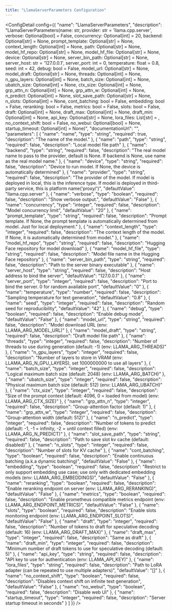 ```yaml
---
title: "LlamaServerParameters Configuration"
---
```



<ConfigDetail config={{
  "name": "LlamaServerParameters",
  "description": "LlamaServerParameters(name: str, provider: str = 'llama.cpp.server', verbose: Optional[bool] = False, concurrency: Optional[int] = 20, backend: Optional[str] = None, prompt_template: Optional[str] = None, context_length: Optional[int] = None, path: Optional[str] = None, model_hf_repo: Optional[str] = None, model_hf_file: Optional[str] = None, device: Optional[str] = None, server_bin_path: Optional[str] = None, server_host: str = '127.0.0.1', server_port: int = 0, temperature: float = 0.8, seed: int = 42, debug: bool = False, model_url: Optional[str] = None, model_draft: Optional[str] = None, threads: Optional[int] = None, n_gpu_layers: Optional[int] = None, batch_size: Optional[int] = None, ubatch_size: Optional[int] = None, ctx_size: Optional[int] = None, grp_attn_n: Optional[int] = None, grp_attn_w: Optional[int] = None, n_predict: Optional[int] = None, slot_save_path: Optional[str] = None, n_slots: Optional[int] = None, cont_batching: bool = False, embedding: bool = False, reranking: bool = False, metrics: bool = False, slots: bool = False, draft: Optional[int] = None, draft_max: Optional[int] = None, draft_min: Optional[int] = None, api_key: Optional[str] = None, lora_files: List[str] = <factory>, no_context_shift: bool = False, no_webui: Optional[bool] = None, startup_timeout: Optional[int] = None)",
  "documentationUrl": "",
  "parameters": [
    {
      "name": "name",
      "type": "string",
      "required": true,
      "description": "The name of the model."
    },
    {
      "name": "path",
      "type": "string",
      "required": false,
      "description": "Local model file path"
    },
    {
      "name": "backend",
      "type": "string",
      "required": false,
      "description": "The real model name to pass to the provider, default is None. If backend is None, use name as the real model name."
    },
    {
      "name": "device",
      "type": "string",
      "required": false,
      "description": "Device to run model. If None, the device is automatically determined"
    },
    {
      "name": "provider",
      "type": "string",
      "required": false,
      "description": "The provider of the model. If model is deployed in local, this is the inference type. If model is deployed in third-party service, this is platform name('proxy/<platform>')",
      "defaultValue": "llama.cpp.server"
    },
    {
      "name": "verbose",
      "type": "boolean",
      "required": false,
      "description": "Show verbose output.",
      "defaultValue": "False"
    },
    {
      "name": "concurrency",
      "type": "integer",
      "required": false,
      "description": "Model concurrency limit",
      "defaultValue": "20"
    },
    {
      "name": "prompt_template",
      "type": "string",
      "required": false,
      "description": "Prompt template. If None, the prompt template is automatically determined from model. Just for local deployment."
    },
    {
      "name": "context_length",
      "type": "integer",
      "required": false,
      "description": "The context length of the model. If None, it is automatically determined from model."
    },
    {
      "name": "model_hf_repo",
      "type": "string",
      "required": false,
      "description": "Hugging Face repository for model download"
    },
    {
      "name": "model_hf_file",
      "type": "string",
      "required": false,
      "description": "Model file name in the Hugging Face repository"
    },
    {
      "name": "server_bin_path",
      "type": "string",
      "required": false,
      "description": "Path to the server binary executable"
    },
    {
      "name": "server_host",
      "type": "string",
      "required": false,
      "description": "Host address to bind the server",
      "defaultValue": "127.0.0.1"
    },
    {
      "name": "server_port",
      "type": "integer",
      "required": false,
      "description": "Port to bind the server. 0 for random available port",
      "defaultValue": "0"
    },
    {
      "name": "temperature",
      "type": "number",
      "required": false,
      "description": "Sampling temperature for text generation",
      "defaultValue": "0.8"
    },
    {
      "name": "seed",
      "type": "integer",
      "required": false,
      "description": "Random seed for reproducibility",
      "defaultValue": "42"
    },
    {
      "name": "debug",
      "type": "boolean",
      "required": false,
      "description": "Enable debug mode",
      "defaultValue": "False"
    },
    {
      "name": "model_url",
      "type": "string",
      "required": false,
      "description": "Model download URL (env: LLAMA_ARG_MODEL_URL)"
    },
    {
      "name": "model_draft",
      "type": "string",
      "required": false,
      "description": "Draft model file path"
    },
    {
      "name": "threads",
      "type": "integer",
      "required": false,
      "description": "Number of threads to use during generation (default: -1) (env: LLAMA_ARG_THREADS)"
    },
    {
      "name": "n_gpu_layers",
      "type": "integer",
      "required": false,
      "description": "Number of layers to store in VRAM (env: LLAMA_ARG_N_GPU_LAYERS), set 1000000000 to use all layers"
    },
    {
      "name": "batch_size",
      "type": "integer",
      "required": false,
      "description": "Logical maximum batch size (default: 2048) (env: LLAMA_ARG_BATCH)"
    },
    {
      "name": "ubatch_size",
      "type": "integer",
      "required": false,
      "description": "Physical maximum batch size (default: 512) (env: LLAMA_ARG_UBATCH)"
    },
    {
      "name": "ctx_size",
      "type": "integer",
      "required": false,
      "description": "Size of the prompt context (default: 4096, 0 = loaded from model) (env: LLAMA_ARG_CTX_SIZE)"
    },
    {
      "name": "grp_attn_n",
      "type": "integer",
      "required": false,
      "description": "Group-attention factor (default: 1)"
    },
    {
      "name": "grp_attn_w",
      "type": "integer",
      "required": false,
      "description": "Group-attention width (default: 512)"
    },
    {
      "name": "n_predict",
      "type": "integer",
      "required": false,
      "description": "Number of tokens to predict (default: -1, -1 = infinity, -2 = until context filled) (env: LLAMA_ARG_N_PREDICT)"
    },
    {
      "name": "slot_save_path",
      "type": "string",
      "required": false,
      "description": "Path to save slot kv cache (default: disabled)"
    },
    {
      "name": "n_slots",
      "type": "integer",
      "required": false,
      "description": "Number of slots for KV cache"
    },
    {
      "name": "cont_batching",
      "type": "boolean",
      "required": false,
      "description": "Enable continuous batching (a.k.a dynamic batching)",
      "defaultValue": "False"
    },
    {
      "name": "embedding",
      "type": "boolean",
      "required": false,
      "description": "Restrict to only support embedding use case; use only with dedicated embedding models (env: LLAMA_ARG_EMBEDDINGS)",
      "defaultValue": "False"
    },
    {
      "name": "reranking",
      "type": "boolean",
      "required": false,
      "description": "Enable reranking endpoint on server (env: LLAMA_ARG_RERANKING)",
      "defaultValue": "False"
    },
    {
      "name": "metrics",
      "type": "boolean",
      "required": false,
      "description": "Enable prometheus compatible metrics endpoint (env: LLAMA_ARG_ENDPOINT_METRICS)",
      "defaultValue": "False"
    },
    {
      "name": "slots",
      "type": "boolean",
      "required": false,
      "description": "Enable slots monitoring endpoint (env: LLAMA_ARG_ENDPOINT_SLOTS)",
      "defaultValue": "False"
    },
    {
      "name": "draft",
      "type": "integer",
      "required": false,
      "description": "Number of tokens to draft for speculative decoding (default: 16) (env: LLAMA_ARG_DRAFT_MAX)"
    },
    {
      "name": "draft_max",
      "type": "integer",
      "required": false,
      "description": "Same as draft"
    },
    {
      "name": "draft_min",
      "type": "integer",
      "required": false,
      "description": "Minimum number of draft tokens to use for speculative decoding (default: 5)"
    },
    {
      "name": "api_key",
      "type": "string",
      "required": false,
      "description": "API key to use for authentication (env: LLAMA_API_KEY)"
    },
    {
      "name": "lora_files",
      "type": "string",
      "required": false,
      "description": "Path to LoRA adapter (can be repeated to use multiple adapters)",
      "defaultValue": "[]"
    },
    {
      "name": "no_context_shift",
      "type": "boolean",
      "required": false,
      "description": "Disables context shift on infinite text generation",
      "defaultValue": "False"
    },
    {
      "name": "no_webui",
      "type": "boolean",
      "required": false,
      "description": "Disable web UI"
    },
    {
      "name": "startup_timeout",
      "type": "integer",
      "required": false,
      "description": "Server startup timeout in seconds"
    }
  ]
}} />

